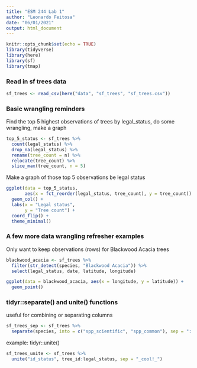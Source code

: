 ```yaml
---
title: "ESM 244 Lab 1"
author: "Leonardo Feitosa"
date: "06/01/2021"
output: html_document
---
```


```r
knitr::opts_chunk$set(echo = TRUE)
library(tidyverse)
library(here)
library(sf)
library(tmap)
```

### Read in sf trees data

```r
sf_trees <- read_csv(here("data", "sf_trees", "sf_trees.csv"))
```

### Basic wrangling reminders

Find the top 5 highest observations of trees by legal_status, do some wrangling, make a graph

```r
top_5_status <- sf_trees %>% 
  count(legal_status) %>% 
  drop_na(legal_status) %>% 
  rename(tree_count = n) %>% 
  relocate(tree_count) %>% 
  slice_max(tree_count, n = 5)
```


Make a graph of those top 5 observations be legal status

```r
ggplot(data = top_5_status, 
       aes(x = fct_reorder(legal_status, tree_count), y = tree_count)) +
  geom_col() +
  labs(x = "Legal status",
       y = "Tree count") +
  coord_flip() +
  theme_minimal()
```


### A few more data wrangling refresher examples 

Only want to keep observations (rows) for Blackwood Acacia trees

```r
blackwood_acacia <- sf_trees %>% 
  filter(str_detect(species, "Blackwood Acacia")) %>% 
  select(legal_status, date, latitude, longitude)

ggplot(data = blackwood_acacia, aes(x = longitude, y = latitude)) +
  geom_point()
```


### tidyr::separate() and unite() functions

useful for combining or separating columns

```r
sf_trees_sep <- sf_trees %>% 
  separate(species, into = c("spp_scientific", "spp_common"), sep = "::")
```

example: tidyr::unite()

```r
sf_trees_unite <- sf_trees %>% 
  unite("id_status", tree_id:legal_status, sep = "_cool!_")
```



















